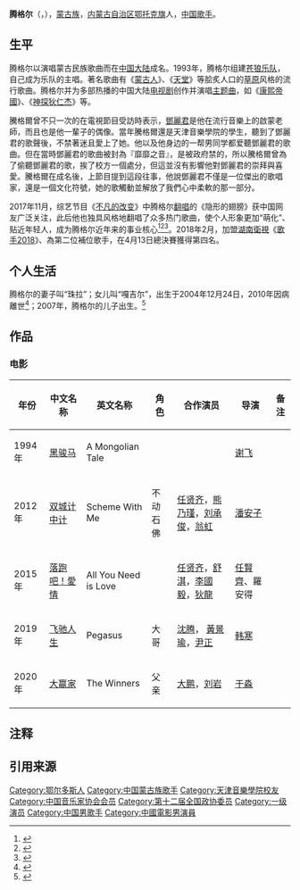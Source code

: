 {{BLPsources}}
{{主條目消歧義|本條目是男艺人腾格尔，關於薩滿教的中心神靈請看[[腾格里|腾格里]]。}}
{{藝人<!--导演、男演员、女演员、男歌手、女歌手、节目主持-->
| 姓名 = 腾格尔
| 類型 = 男艺人
| 圖片 = <!-- Use only free-licenced images which meet WP:NFCC -->Replace this image male.svg
| 圖片尺寸 = 
| 圖片簡介 = 
| 原名 = 
| 外文名 = 
| 英文名 = 
| 國籍 = {{PRC}}
| 民族 = [[蒙古族|蒙古族]]
| 籍貫 = 
| 出生日期 = {{Birth date and age|1960|1|15}}
| 出生地點 = {{CHN}}[[内蒙古自治区|内蒙古自治区]][[鄂托克旗|鄂托克旗]]
| 逝世日期 = <!--卒年在前生年在后{{death date and age|YYYY|MM|DD|YYYY|MM|DD}} -->
| 逝世地點 = 
| 職業 = [[歌手|歌手]]、[[演员|演员]]
| 語言 = [[普通話|普通話]]、[[蒙古语|蒙古语]]
| 教育程度 = [[天津音乐学院|天津音乐学院]]
| 宗教信仰 = [[藏传佛教|藏传佛教]]
| 配偶 = [[哈斯高娃|哈斯高娃]]（1987年结婚；1995年离婚）<br />珠拉
| 儿女 = 女儿：嘎吉尔（2004年-2010年）<br>儿子：班迪<br>{{birth year and age|2007}}
| 父母 = 
| 活躍年代 = 1986年至今
| 音樂類型 = 民族、摇滚、流行
| 唱片公司 = 
| 經紀公司 = 
| 演奏樂器 = [[马头琴|马头琴]]
| 出道地點 = 
| 出道作 = 《蒙古人》
| 出道日期 = 1986年
| 代表作 = 
| 網站 = <!-- {{URL|www.example.com}} -->
| 獎項 = {{Awards|award=[[蒙古人民共和国|蒙古人民共和国]]“[[乌兰巴托|乌兰巴托]]”国际流行音乐大奖赛冠军 |year=1990年 |title= }} {{Awards|award=蒙古人民共和国最杰出人士“金凤奖” |year=1992年 |title= }} {{Awards|award=第19届[[蒙特利尔国际电影节|蒙特利尔国际电影节]]最佳音乐艺术奖 |year=1994年 |title=《黑骏马》 }} {{Awards|award=第二届“华声曲”全球华人歌唱比赛冠军 |year= 1996年|title= }} {{Awards|award=第六届中国原创歌曲金奖 |year= 2000年|title=《天堂》 }}{{Awards|award=中国“[[金钟奖|金钟奖]]”声乐作品铜奖 |year=2001年 |title= 《天堂》}}
}}
'''腾格尔'''（{{mong|m=ᠲᠡᠨᠭᠷᠢ|k=Тэнгэр|Ppp=Tengri}}{{noteTag|1=其名字在蒙古语中意思是“[[腾格里|天]]”。 }}，{{bd|1960年|1月15日|||T騰}}），[[蒙古族|蒙古族]]，[[内蒙古自治区|内蒙古自治区]][[鄂托克旗|鄂托克旗]]人，[[中华人民共和国|中国]][[歌手|歌手]]。

== 生平 ==
腾格尔以演唱蒙古民族歌曲而在[[中国大陆|中国大陆]]成名。1993年，腾格尔组建[[苍狼乐队|苍狼乐队]]，自己成为乐队的主唱。著名歌曲有《[[蒙古人_(歌曲)|蒙古人]]》、《[[天堂_(歌曲)|天堂]]》等脍炙人口的[[草原|草原]]风格的流行歌曲。腾格尔并为多部热播的中国大陆[[电视剧|电视剧]]创作并演唱[[主题曲|主题曲]]，如《[[康熙帝國|康熙帝國]]》、《[[神探狄仁杰|神探狄仁杰]]》等。{{Citation needed|在文艺界，腾格尔多次获得“模范标兵”的称号。|time=2021-10-05T01:03:47+00:00}}

騰格爾曾不只一次的在電視節目受訪時表示，[[鄧麗君|鄧麗君]]是他在流行音樂上的啟蒙老師，而且也是他一輩子的偶像。當年騰格爾還是天津音樂學院的學生，聽到了鄧麗君的歌聲後，不禁著迷且愛上了她。他以及他身边的一帮男同学都爱聽鄧麗君的歌曲。但在當時鄧麗君的歌曲被封為『靡靡之音』，是被政府禁的，所以騰格爾曾為了偷聽鄧麗君的歌，挨了校方一個處分，但這並沒有影響他對鄧麗君的崇拜與喜愛。騰格爾在成名後，上節目提到這段往事，他說鄧麗君不僅是一位傑出的歌唱家，還是一個文化符號，她的歌觸動並解放了我們心中柔軟的那一部分。

2017年11月，综艺节目《[[不凡的改变|不凡的改变]]》中腾格尔[[翻唱|翻唱]]的《隐形的翅膀》获中国网友广泛关注，此后他也独具风格地翻唱了众多热门歌曲，使个人形象更加“萌化”、贴近年轻人，成为腾格尔近年来的事业核心<ref>{{cite news |title=腾格尔：不能因为翻唱走红就丢掉自己的风格 |url=http://www.xinhuanet.com/ent/2019-06/28/c_1124681988.htm |accessdate=2020-03-27 |work=广州日报 |date=2019-06-28 |archive-url=https://web.archive.org/web/20200327135859/http://www.xinhuanet.com/ent/2019-06/28/c_1124681988.htm |archive-date=2020-03-27 |dead-url=no }}</ref><ref>{{cite web |author1=中国新闻网 |title=腾格尔谈翻唱硬核走红：是一种妥协 不会迷失自我 |url=http://ent.people.com.cn/n1/2019/0701/c1012-31205230.html |website=人民网 |accessdate=2020-03-27 |date=2019-07-01 |archive-url=https://web.archive.org/web/20191226062209/http://ent.people.com.cn/n1/2019/0701/c1012-31205230.html |archive-date=2019-12-26 |dead-url=no }}</ref><ref>{{cite web |author1=吴喋喋 |title=道理我都懂，所以腾格尔什么时候唱《恋爱循环》？ |url=https://www.thepaper.cn/newsDetail_forward_4977133 |website=澎湃新闻·澎湃号·湃客 |accessdate=2020-03-27 |date=2019-11-18 |archive-url=https://web.archive.org/web/20200327135859/https://www.thepaper.cn/newsDetail_forward_4977133 |archive-date=2020-03-27 |dead-url=no }}</ref>。2018年2月，加盟[[湖南衛視|湖南衛視]]《[[歌手2018|歌手2018]]》、為第二位補位歌手，在4月13日總決賽獲得第四名。

== 个人生活 ==
腾格尔的妻子叫“珠拉”{{noteTag|1=“珠拉”意思是“神灯”。}}；女儿叫“嘎吉尔”{{noteTag|1=“嘎吉尔”意思是“大地”。}}，出生于2004年12月24日，2010年因病離世<ref>{{cite web |url=http://news.sdchina.com/show/1335031_3.html |title=腾格尔中年丧女落泪 对女儿的思念依然没有停止过 |publisher=中国山东网 |accessdate=2011-01-11 |work= |language=zh-cn |archive-url=https://web.archive.org/web/20110116224256/http://news.sdchina.com/show/1335031_3.html |archive-date=2011-01-16 |dead-url=yes }}</ref>；2007年，腾格尔的儿子出生。<ref>{{cite web|url= http://yule.sohu.com/20100115/n269594909.shtml|title= 腾格尔爱女意外瘫痪 消失两年精心照料|publisher= 搜狐网|accessdate= 2010年1月15日|work= |language= zh-cn|archive-url= https://web.archive.org/web/20100117005559/http://yule.sohu.com/20100115/n269594909.shtml|archive-date= 2010年1月17日|dead-url= no}}</ref>

== 作品 ==
=== 电影 ===
{| class="wikitable sortable"
|-
! 年份 !! 中文名称 !! 英文名称 !! 角色 !! 合作演员 !! 导演 !! 备注
|-
|   1994 年 || [[黑骏马|黑骏马]]    ||     A Mongolian Tale    ||        ||       ||    [[谢飞|谢飞]]     || 
|-
|   2012 年 || [[双城计中计|双城计中计]]    ||    Scheme With Me    ||   	不动石佛     ||   [[任贤齐|任贤齐]]，[[熊乃瑾|熊乃瑾]]，[[刘承俊|刘承俊]]，[[翁虹|翁虹]]    ||     [[潘安子|潘安子]]    || 
|-
|   2015 年 || [[落跑吧！愛情|落跑吧！愛情]]    ||    All You Need is Love    ||   	     ||   [[任贤齐|任贤齐]]，[[舒淇|舒淇]]，[[李國毅|李國毅]]，[[狄龍|狄龍]]    ||     [[任賢齊|任賢齊]]、羅安得    || 
|-
|   2019 年   ||[[飞驰人生|飞驰人生]]  ||Pegasus  ||大哥  ||[[沈腾|沈腾]]， [[黃景瑜|黃景瑜]]，[[尹正|尹正]] || [[韩寒|韩寒]] ||
|-
|   2020 年 || [[大赢家|大赢家]]    ||    The Winners    ||   	父亲     ||   [[大鹏|大鹏]]，[[刘岩|刘岩]]    ||     [[于淼|于淼]]    || 
|}

== 注释 ==
<div class="references-small">
{{NoteFoot}}
</div>

== 引用来源 ==
{{reflist}}

{{我是歌手|onlycontestants=yes}}
{{中国音乐家协会第七届理事会}}
{{中歌会}}
{{Authority control}}
{{DEFAULTSORT:Teng}}
[[Category:鄂尔多斯人|Category:鄂尔多斯人]]
[[Category:中国蒙古族歌手|Category:中国蒙古族歌手]]
[[Category:天津音樂學院校友|Category:天津音樂學院校友]]
[[Category:中国音乐家协会会员|Category:中国音乐家协会会员]]
[[Category:第十二届全国政协委员|Category:第十二届全国政协委员]]
[[Category:一级演员|Category:一级演员]]
[[Category:中国男歌手|Category:中国男歌手]]
[[Category:中國電影男演員|Category:中國電影男演員]]